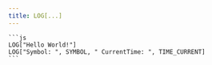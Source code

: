 ```yaml
---
title: LOG[...]
---
```



<FunctDescription text="Esta função é usada para imprimir um texto nas logs do ScriptBot, ela é útil quando queremos separar textos de debug das logs do Metatrader." />

<TitleContent title="Parâmetros:">
  <FunctParam type="string" name="TEXT1" comment="Texto a ser impresso." />
  <FunctParam
    type="string"
    name="TEXT2"
    comment="Segundo parametro de texto que será concatenado ao primeiro."
    value='""'
  />
  <FunctParam
    type="string"
    name="TEXT..."
    comment="Outro parametro de texto que será concatenado, máximo de 63 parametros."
    value='""'
  />
</TitleContent>

<TitleContent title="Exemplos:">
  <FunctExample>

    ```js
    LOG["Hello World!"]
    LOG["Symbol: ", SYMBOL, " CurrentTime: ", TIME_CURRENT]
    ```

  </FunctExample>
</TitleContent>

<TitleContent title="Retornos:">
  <FunctReturnType
    success="Retorna um valor boolean (true) em caso de sucesso de execução."
    typeSuccess="bool"
    error="Retorna um valor boolean (false) em caso de erro de execução."
    typeError="bool"
  />
</TitleContent>
